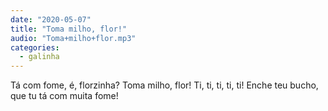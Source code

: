 ```yaml
---
date: "2020-05-07"
title: "Toma milho, flor!"
audio: "Toma+milho+flor.mp3"
categories:
  - galinha
---
```


Tá com fome, é, florzinha? Toma milho, flor! Ti, ti, ti, ti, ti! Enche teu bucho, que tu tá com muita fome!